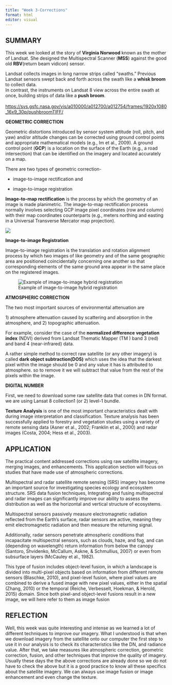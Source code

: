 ```yaml
---
title: "Week 3-Corrections"
format: html
editor: visual
---
```


## **SUMMARY**

This week we looked at the story of **Virginia Norwood** known as the mother of Landsat. She designed the Multispectral Scanner (**MSS**) against the good old **RBV**(return beam vidicon) sensor.

Landsat collects images in long narrow strips called "swaths." Previous Landsat sensors swept back and forth across the swath like a **whisk broom** to collect data.\
In contrast, the instruments on Landsat 8 view across the entire swath at once, building strips of data like a **push broom**.\
\
<https://svs.gsfc.nasa.gov/vis/a010000/a012700/a012754/frames/1920x1080_16x9_30p/pushbroomTIFF/>

**GEOMETRIC CORRECTION**

Geometric distortions introduced by sensor system attitude (roll, pitch, and yaw) and/or altitude changes can be corrected using ground control points and appropriate mathematical models (e.g., Im et al., 2009). A ground control point (**GCP**) is a location on the surface of the Earth (e.g., a road intersection) that can be identified on the imagery and located accurately on a map.

There are two types of geometric correction-

-   image-to-image rectification and

-   image-to-image registration

**Image-to-map rectification** is the process by which the geometry of an image is made planimetric. The image-to-map rectification process normally involves selecting GCP image pixel coordinates (row and column) with their map coordinates counterparts (e.g., meters northing and easting in a Universal Transverse Mercator map projection).

![](images/085194c43202c81b1bc66fd011ab5552.GC3.webp){fig-align="center"}

**Image-to-image Registration**

Image-to-image registration is the translation and rotation alignment process by which two images of like geometry and of the same geographic area are positioned coincidentally concerning one another so that corresponding elements of the same ground area appear in the same place on the registered images.

![Example of image-to-image hybrid registration](images/9bc14fff503998327710bd5d280f55cb.GC5.webp){fig-align="center"}

**ATMOSPHERIC CORRECTION**

The two most important sources of environmental attenuation are

1\) atmosphere attenuation caused by scattering and absorption in the atmosphere, and 2) topographic attenuation.

For example, consider the case of the **normalized difference vegetation index** (NDVI) derived from Landsat Thematic Mapper (TM ) band 3 (red) and band 4 (near-infrared) data.

A rather simple method to correct raw satellite (or any other imagery) is called **dark object subtraction(DOS)** which uses the idea that the darkest pixel within the image should be 0 and any value it has is attributed to atmosphere. so to remove it we will subtract that value from the rest of the pixels within the image.

**DIGITAL NUMBER**

First, we need to download some raw satellite data that comes in DN format. we are using Lansat 8 collection1 (or 2) level-1 bundle.

**Texture Analysis** is one of the most important characteristics dealt with during image interpretation and classification. Texture analysis has been successfully applied to forestry and vegetation studies using a variety of remote sensing data (Asner et al., 2002; Franklin et al., 2000) and radar images (Costa, 2004; Hess et al., 2003).

## **APPLICATION**

The practical content addressed corrections using raw satellite imagery, merging images, and enhancements. This application section will focus on studies that have made use of atmospheric corrections.

Multispectral and radar satellite remote sensing (SRS) imagery has become an important source for investigating species ecology and ecosystem structure. SRS data fusion techniques, Integrating and fusing multispectral and radar images can significantly improve our ability to assess the distribution as well as the horizontal and vertical structure of ecosystems.

Multispectral sensors passively measure electromagnetic radiation reflected from the Earth's surface, radar sensors are active, meaning they emit electromagnetic radiation and then measure the returning signal.

Additionally, radar sensors penetrate atmospheric conditions that incapacitate multispectral sensors, such as clouds, haze, and fog, and can (depending on wavelength) return information from below the canopy (Santoro, Shvidenko, McCallum, Askne, & Schmullius, 2007) or even from subsurface layers (McCauley et al., 1982).

This type of fusion includes object-level fusion, in which a landscape is divided into multi-pixel objects based on information from different remote sensors (Blaschke, 2010), and pixel-level fusion, where pixel values are combined to derive a fused image with new pixel values, either in the spatial (Zhang, 2010) or the temporal (Reiche, Verbesselt, Hoekman, & Herold, 2015) domain. Since both pixel-and object-level fusions result in a new image, we will here refer to them as image fusion

## REFLECTION

Well, this week was quite interesting and intense as we learned a lot of different techniques to improve our imagery. What I understood is that when we download imagery from the satellite onto our computer the first step to use it in our analysis is to check its characteristics like the DN, and radiance value. After that, we take measures like atmospheric correction, geometric correction, fusion, and other techniques that improve the quality of imagery. Usually these days the the above corrections are already done so we do not have to check the above but it is a good practice to know all these specifics about the satellite imagery. We can always use image fusion or image enhancement and even change the texture.
